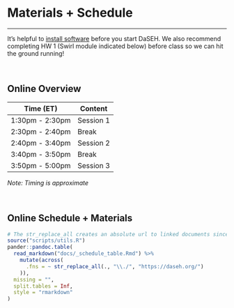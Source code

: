 
<div class="leaf"></div> 
# Materials + Schedule
***


It's helpful to [install software](modules/Setup/Setup.html) before you start DaSEH. We also recommend completing HW 1 (Swirl module indicated below) before class so we can hit the ground running!

<br>


## Online Overview

| Time (ET)         | Content   |
|-------------------|-----------|
| 1:30pm - 2:30pm   | Session 1 |
| 2:30pm - 2:40pm   | Break     |
| 2:40pm - 3:40pm   | Session 2 |
| 3:40pm - 3:50pm   | Break     |
| 3:50pm - 5:00pm   | Session 3 |

*Note: Timing is approximate*

<br>

## Online Schedule + Materials

```r
# The str_replace_all creates an absolute url to linked documents since there are word and pdf rendered versions of the syllabus
source("scripts/utils.R")
pander::pandoc.table(
  read_markdown("docs/_schedule_table.Rmd") %>%
    mutate(across(
      .fns = ~ str_replace_all(., "\\./", "https://daseh.org/")
    )),
  missing = "",
  split.tables = Inf,
  style = "rmarkdown"
)
```
